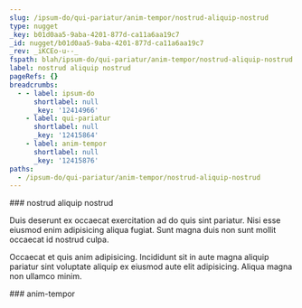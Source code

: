 ```yaml
---
slug: /ipsum-do/qui-pariatur/anim-tempor/nostrud-aliquip-nostrud
type: nugget
_key: b01d0aa5-9aba-4201-877d-ca11a6aa19c7
_id: nugget/b01d0aa5-9aba-4201-877d-ca11a6aa19c7
_rev: _iKCEo-u--_
fspath: blah/ipsum-do/qui-pariatur/anim-tempor/nostrud-aliquip-nostrud.md
label: nostrud aliquip nostrud
pageRefs: {}
breadcrumbs:
  - - label: ipsum-do
      shortlabel: null
      _key: '12414966'
    - label: qui-pariatur
      shortlabel: null
      _key: '12415864'
    - label: anim-tempor
      shortlabel: null
      _key: '12415876'
paths:
  - /ipsum-do/qui-pariatur/anim-tempor/nostrud-aliquip-nostrud
---
```


<NuggetArea>
<Nugget slug="/ipsum-do/qui-pariatur/anim-tempor/nostrud-aliquip-nostrud" type="nugget" _key="b01d0aa5-9aba-4201-877d-ca11a6aa19c7" _id="nugget/b01d0aa5-9aba-4201-877d-ca11a6aa19c7" _rev="_iKCEo-u--_" fspath="blah/ipsum-do/qui-pariatur/anim-tempor/nostrud-aliquip-nostrud.md" label="nostrud aliquip nostrud" paths="/ipsum-do/qui-pariatur/anim-tempor/nostrud-aliquip-nostrud">
<NuggetBody>
### nostrud aliquip nostrud

Duis deserunt ex occaecat exercitation ad do quis sint pariatur. Nisi esse eiusmod enim adipisicing aliqua fugiat. Sunt magna duis non sunt mollit occaecat id nostrud culpa.

Occaecat et quis anim adipisicing. Incididunt sit in aute magna aliquip pariatur sint voluptate aliquip ex eiusmod aute elit adipisicing. Aliqua magna non ullamco minim.

</NuggetBody>
<Breadcrumbs>
<Crumbs>
<Crumb _key="12414966" label="ipsum-do" /><Crumb _key="12415864" label="qui-pariatur" /><Crumb _key="12415876" label="anim-tempor" />
</Crumbs>
</Breadcrumbs>
</Nugget>

<NuggetsInbound>
</NuggetsInbound>
<NuggetsOutbound>
</NuggetsOutbound>
</NuggetArea>
<PassagesInbound>
<Passage direction="inbound" type="passage" _key="12415876" _id="passage/12415876" _rev="_iKCEo-q--_" label="anim-tempor" passage="anim-tempor" fspath="blah/ipsum-do/qui-pariatur/anim-tempor" paths="/ipsum-do/qui-pariatur/anim-tempor" slug="/ipsum-do/qui-pariatur/anim-tempor">
<NuggetBody>
### anim-tempor

</NuggetBody>
<Breadcrumbs>
<Crumbs>
<Crumb _key="12414966" label="ipsum-do" /><Crumb _key="12415864" label="qui-pariatur" />
</Crumbs>
</Breadcrumbs>
</Passage>

</PassagesInbound>
<PassagesOutbound>
</PassagesOutbound>